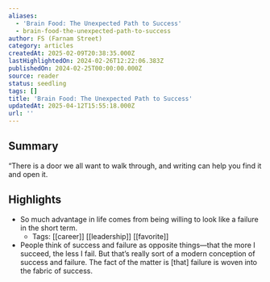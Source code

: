 ```yaml
---
aliases:
  - 'Brain Food: The Unexpected Path to Success'
  - brain-food-the-unexpected-path-to-success
author: FS (Farnam Street)
category: articles
createdAt: 2025-02-09T20:38:35.000Z
lastHighlightedOn: 2024-02-26T12:22:06.383Z
publishedOn: 2024-02-25T00:00:00.000Z
source: reader
status: seedling
tags: []
title: 'Brain Food: The Unexpected Path to Success'
updatedAt: 2025-04-12T15:55:18.000Z
url: ''
---
```

## Summary

“There is a door we all want to walk through, and writing can help you find it and open it.

## Highlights

- So much advantage in life comes from being willing to look like a failure in the short term.
    - Tags: [[career]] [[leadership]] [[favorite]]
- People think of success and failure as opposite things—that the more I succeed, the less I fail. But that’s really sort of a modern conception of success and failure. The fact of the matter is [that] failure is woven into the fabric of success.
